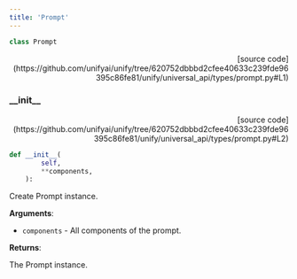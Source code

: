 ```yaml
---
title: 'Prompt'
---
```


```python
class Prompt
```

<p align="right">[source code](https://github.com/unifyai/unify/tree/620752dbbbd2cfee40633c239fde96395c86fe81/unify/universal_api/types/prompt.py#L1)</p>



### \_\_init\_\_

<p align="right">[source code](https://github.com/unifyai/unify/tree/620752dbbbd2cfee40633c239fde96395c86fe81/unify/universal_api/types/prompt.py#L2)</p>

```python
def __init__(
        self,
        **components,
    ):
```

Create Prompt instance.

**Arguments**:

- `components` - All components of the prompt.



**Returns**:

The Prompt instance.